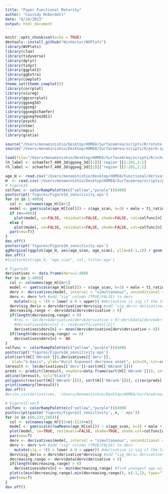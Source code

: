 ```yaml
---
title: "Piper Functional Maturity"
author: "Cassidy McDermott"
date: "8/19/2023"
output: html_document
---
```


```r
knitr::opts_chunk$set(echo = TRUE)
devtools::install_github("WinVector/WVPlots")
library(WVPlots)
library(clue)
library(tidyverse)
library(dplyr)
library(tidyr)
library(ggplot2)
library(ggExtra)
library(cowplot)
theme_set(theme_cowplot())
library(corrplot)
library(visreg)
library(ggcorrplot)
library(ggseg3d)
library(ggseg)
library(ggsegSchaefer)
library(ggsegYeo2011)
library(psych)
library(nlme)
library(mgcv)
library(gratia)

source("/Users/monaminishio/Desktop/HOME8/SurfaceArea/scripts/R/rotate.parcellation.R")
source("/Users/monaminishio/Desktop/HOME8/SurfaceArea/scripts/R/perm.sphere.p.R")

load(file="/Users/monaminishio/Desktop/HOME8/SurfaceArea/scripts/R/schaefer7_400_3d.rda")
lh_label <- schaefer7_400_3d$ggseg_3d[[1]]['region'][2:201,1:1]
rh_label <- schaefer7_400_3d$ggseg_3d[[2]]['region'][2:201,1:1]

age_H <- read.csv("/Users/monaminishio/Desktop/HOME8/Functional/derivative/hurst_exponent/hurst_age_sorted_sensitivity.csv") 
H  <- read.csv('/Users/monaminishio/Desktop/HOME8/SurfaceArea/scripts/pvalues/concat_original.csv')
# Figure1G
colfunc <- colorRampPalette(c("yellow","purple"))(400)
postscript('figures/Figure1G_sensitivity.eps') 
for (n in 1:400){
  col <- colnames(age_H)[n+1]
  model <- gam(scale(age_H[[col]]) ~ s(age_scan, k=3) + male + t1_rating_avg, data = age_H)
  if (n==400){
    plot(model, se=FALSE, residuals=FALSE, shade=FALSE, col=colfunc[n], ylim=c(-1,1), ylab='Hurst Exponent (z-scored)', xlim=c(4,9), xlab='Age')}
  else {
    plot(model, se=FALSE, residuals=FALSE, shade=FALSE, col=colfunc[n], ylim=c(-1,1), ylab='',yaxt="n" ,  xlim=c(4,9),xlab='',xaxt="n" )
  par(new=T)}
}
dev.off()
postscript('figures/Figure1H_sensitivity.eps') 
ggMarginal(ggplot(age_H, aes(age_scan, age_scan), ylim=c(-1,1)) + geom_point(), type="histogram")
dev.off()
#ScatterHist(age_H, "age_scan", col, title='age')

# Figure1H
derivatives <- data.frame(derv=1:400)
for (n in 1:400){
  col <- colnames(age_H)[n+1]
  model <- gam(scale(age_H[[col]]) ~ s(age_scan, k=3) + male + t1_rating_avg, data = age_H)
  derv <- derivatives(model, interval = "simultaneous", unconditional = F)
  derv <- derv %>% #add "sig" column (TRUE/FALSE) to derv
    mutate(sig = !(0 > lower & 0 < upper)) #derivative is sig if the lower CI is not < 0 while the upper CI is > 0 (i.e., when the CI does not include 0)
  derv$sig_deriv = derv$derivative*derv$sig #add "sig_deriv derivatives column where non-significant derivatives are set to 0
  decreasing.range <- derv$data[derv$derivative > 0] 
  if(length(decreasing.range) > 0)
    #res <- lm(derv$derivative[derv$derivative > 0]~derv$data[derv$derivative > 0])
    #derivatives$derv[n] <- res$coefficients[[2]]
    derivatives$derv[n] <- mean(derv$derivative[derv$derivative > 0])
  if(length(decreasing.range) == 0)
    derivatives$derv[n] <- NA
}
colfunc <- colorRampPalette(c("yellow","purple"))(400)
postscript('figures/Figure1H_sensitivity.eps') 
plot(sort(H[['HArank']]),derivatives[['derv']],
   xlab="S-Aaxis", ylab="Hurst Exponent decrease onset", pch=19, col=colfunc[sort(H[['HArank']])])
lmresult <- lm(derivatives[['derv']]~sort(H[['HArank']]))
preds <- predict(lmresult, newdata=data.frame(sort(H[['HArank']])), interval="confidence", level = 0.95)
abline(lmresult, col="black")
polygon(c(rev(sort(H[['HArank']])), sort(H[['HArank']])), c(rev(preds[ ,3]), preds[ ,2]), col = 'grey80', border = NA)
print(summary(lmresult))
dev.off()
#write_csv(derivatives, '/Users/monaminishio/Desktop/HOME8/SurfaceArea/scripts/pvalues/H_gam_derivatives.csv')
```

```r
# Figure1I:ver3
colfunc <- colorRampPalette(c("yellow","purple"))(400)
postscript(paste('figures/Figure1I_sensitivity', n, '.eps'))
for (n in c(0,133,266)){
  col <- colnames(age_H)[(2+n):(134+n)]
  model <- gam(scale(rowMeans(age_H[col])) ~ s(age_scan, k=3) + male + t1_rating_avg, data = age_H)
  plot(model, se=TRUE, residuals=FALSE, shade=TRUE, shade.col=colfunc[n+1], shade.alpha=0.1,col=colfunc[n+1], xlim=c(4,9), ylab='Hurst Exponent (z-scored)', xlab='Age',ylim=c(-1,1)) # 
  par(new=T)
  derv <- derivatives(model, interval = "simultaneous", unconditional = F)
  derv <- derv %>% #add "sig" column (TRUE/FALSE) to derv
    mutate(sig = !(0 > lower & 0 < upper)) #derivative is sig if the lower CI is not < 0 while the upper CI is > 0 (i.e., when the CI does not include 0)
  derv$sig_deriv = derv$derivative*derv$sig #add "sig_deriv derivatives column where non-significant derivatives are set to 0
  decreasing.range <- derv$data[derv$derivative < 0] 
  if(length(decreasing.range) > 0)
    derivatives$derv[n] <- min(decreasing.range) #find youngest age with a significant negative derivative
  plot(c(min(decreasing.range),min(decreasing.range)), c(-1,1), type="l", xlim=c(4,9), ylab='Hurst Exponent (z-scored)', xlab='Age',ylim=c(-1,1),col=colfunc[n+1])
  par(new=T)
}
dev.off()
```